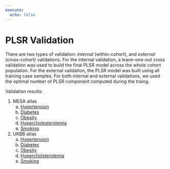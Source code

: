 ```yaml
---
execute: 
  echo: false
---
```


# PLSR Validation

There are two types of validation: *internal* (within-cohort), and *external* (cross-cohort) validations. For the internal validation, a leave-one-out cross validation was used to build the final PLSR model across the whole cohort population. For the external validation, the PLSR model was built using all training case samples. For both internal and external validations, we used the optimal number of PLSR component computed during the traing.

Validation results:

1.  MESA atlas
    a.  [Hypertension](pages/Val_MESA_Hypertension.html)
    b.  [Diabetes](pages/Val_MESA_Diabetes.html)
    c.  [Obesity](pages/Val_MESA_Obesity.html)
    d.  [Hypercholesterolemia](pages/Val_MESA_Hypercholesterolemia.html)
    e.  [Smoking](pages/Val_MESA_Smoking.html)
2.  UKBB atlas
    a.  [Hypertension](pages/Val_UKBB_Hypertension.html)
    b.  [Diabetes](pages/Val_UKBB_Diabetes.html)
    c.  [Obesity](pages/Val_UKBB_Obesity.html)
    d.  [Hypercholsterolemia](pages/Val_UKBB_Hypercholesterolemia.html)
    e.  [Smoking](pages/Val_UKBB_Smoking.html)
